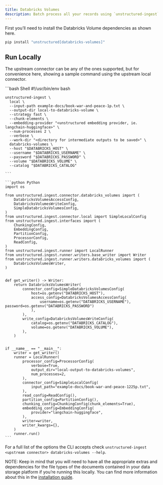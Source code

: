 ```yaml
---
title: Databricks Volumes
description: Batch process all your records using `unstructured-ingest` to store structured outputs locally on your filesystem and upload those local files to a Databricks Volume.
---
```


First you’ll need to install the Databricks Volume dependencies as shown here.

```bash
pip install "unstructured[databricks-volumes]"

```


## Run Locally

The upstream connector can be any of the ones supported, but for convenience here, showing a sample command using the upstream local connector.

<CodeGroup>
    ```bash Shell
    #!/usr/bin/env bash
    
    unstructured-ingest \
      local \
      --input-path example-docs/book-war-and-peace-1p.txt \
      --output-dir local-to-databricks-volume \
      --strategy fast \
      --chunk-elements \
      --embedding-provider "<unstructured embedding provider, ie. langchain-huggingface>" \
      --num-processes 2 \
      --verbose \
      --work-dir "<directory for intermediate outputs to be saved>" \
      databricks-volumes \
      --host "$DATABRICKS_HOST" \
      --username "$DATABRICKS_USERNAME" \
      --password "$DATABRICKS_PASSWORD" \
      --volume "$DATABRICKS_VOLUME" \
      --catalog "$DATABRICKS_CATALOG"
    
    ```
    
    ```python Python 
    import os
    
    from unstructured.ingest.connector.databricks_volumes import (
        DatabricksVolumesAccessConfig,
        DatabricksVolumesWriteConfig,
        SimpleDatabricksVolumesConfig,
    )
    from unstructured.ingest.connector.local import SimpleLocalConfig
    from unstructured.ingest.interfaces import (
        ChunkingConfig,
        EmbeddingConfig,
        PartitionConfig,
        ProcessorConfig,
        ReadConfig,
    )
    from unstructured.ingest.runner import LocalRunner
    from unstructured.ingest.runner.writers.base_writer import Writer
    from unstructured.ingest.runner.writers.databricks_volumes import (
        DatabricksVolumesWriter,
    )
    
    
    def get_writer() -> Writer:
        return DatabricksVolumesWriter(
            connector_config=SimpleDatabricksVolumesConfig(
                host=os.getenv("DATABRICKS_HOST"),
                access_config=DatabricksVolumesAccessConfig(
                    username=os.getenv("DATABRICKS_USERNAME"), password=os.getenv("DATABRICKS_PASSWORD")
                ),
            ),
            write_config=DatabricksVolumesWriteConfig(
                catalog=os.getenv("DATABRICKS_CATALOG"),
                volume=os.getenv("DATABRICKS_VOLUME"),
            ),
        )
    
    
    if __name__ == "__main__":
        writer = get_writer()
        runner = LocalRunner(
            processor_config=ProcessorConfig(
                verbose=True,
                output_dir="local-output-to-databricks-volumes",
                num_processes=2,
            ),
            connector_config=SimpleLocalConfig(
                input_path="example-docs/book-war-and-peace-1225p.txt",
            ),
            read_config=ReadConfig(),
            partition_config=PartitionConfig(),
            chunking_config=ChunkingConfig(chunk_elements=True),
            embedding_config=EmbeddingConfig(
                provider="langchain-huggingface",
            ),
            writer=writer,
            writer_kwargs={},
        )
        runner.run()
    ```
</CodeGroup>



For a full list of the options the CLI accepts check `unstructured-ingest <upstream connector> databricks-volumes --help`.

NOTE: Keep in mind that you will need to have all the appropriate extras and dependencies for the file types of the documents contained in your data storage platform if you’re running this locally. You can find more information about this in the [installation guide](/installation/overview).